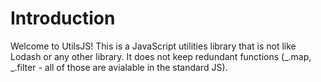 # Introduction
 
Welcome to UtilsJS! This is a JavaScript utilities library that is not like Lodash or any other library. It does not keep redundant functions (_.map, _.filter - all of those are avialable in the standard JS).
